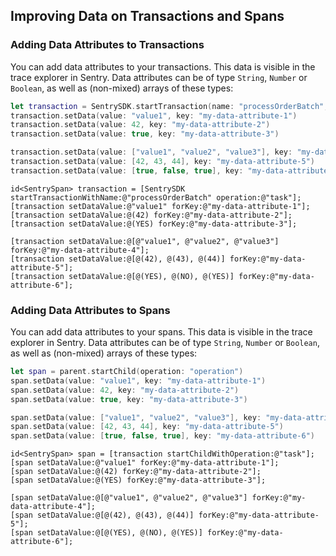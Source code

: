 ## Improving Data on Transactions and Spans

### Adding Data Attributes to Transactions

You can add data attributes to your transactions. This data is visible in the trace explorer in Sentry. Data attributes can be of type `String`, `Number` or `Boolean`, as well as (non-mixed) arrays of these types:

```swift {tabTitle:Swift}
let transaction = SentrySDK.startTransaction(name: "processOrderBatch", operation: "task")
transaction.setData(value: "value1", key: "my-data-attribute-1")
transaction.setData(value: 42, key: "my-data-attribute-2")
transaction.setData(value: true, key: "my-data-attribute-3")

transaction.setData(value: ["value1", "value2", "value3"], key: "my-data-attribute-4")
transaction.setData(value: [42, 43, 44], key: "my-data-attribute-5")
transaction.setData(value: [true, false, true], key: "my-data-attribute-6")
```
```objc {tabTitle:Objective-C}
id<SentrySpan> transaction = [SentrySDK startTransactionWithName:@"processOrderBatch" operation:@"task"];
[transaction setDataValue:@"value1" forKey:@"my-data-attribute-1"];
[transaction setDataValue:@(42) forKey:@"my-data-attribute-2"];
[transaction setDataValue:@(YES) forKey:@"my-data-attribute-3"];

[transaction setDataValue:@[@"value1", @"value2", @"value3"] forKey:@"my-data-attribute-4"];
[transaction setDataValue:@[@(42), @(43), @(44)] forKey:@"my-data-attribute-5"];
[transaction setDataValue:@[@(YES), @(NO), @(YES)] forKey:@"my-data-attribute-6"];
```

### Adding Data Attributes to Spans

You can add data attributes to your spans. This data is visible in the trace explorer in Sentry. Data attributes can be of type `String`, `Number` or `Boolean`, as well as (non-mixed) arrays of these types:

```swift {tabTitle:Swift}
let span = parent.startChild(operation: "operation")
span.setData(value: "value1", key: "my-data-attribute-1")
span.setData(value: 42, key: "my-data-attribute-2")
span.setData(value: true, key: "my-data-attribute-3")

span.setData(value: ["value1", "value2", "value3"], key: "my-data-attribute-4")
span.setData(value: [42, 43, 44], key: "my-data-attribute-5")
span.setData(value: [true, false, true], key: "my-data-attribute-6")
```
```objc {tabTitle:Objective-C}
id<SentrySpan> span = [transaction startChildWithOperation:@"task"];
[span setDataValue:@"value1" forKey:@"my-data-attribute-1"];
[span setDataValue:@(42) forKey:@"my-data-attribute-2"];
[span setDataValue:@(YES) forKey:@"my-data-attribute-3"];

[span setDataValue:@[@"value1", @"value2", @"value3"] forKey:@"my-data-attribute-4"];
[span setDataValue:@[@(42), @(43), @(44)] forKey:@"my-data-attribute-5"];
[span setDataValue:@[@(YES), @(NO), @(YES)] forKey:@"my-data-attribute-6"];
```
